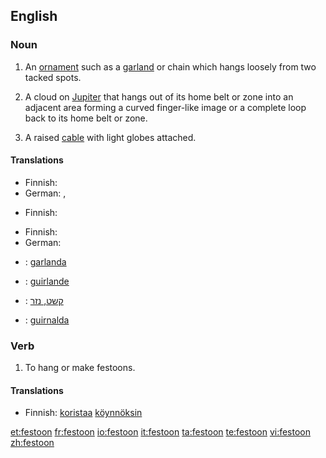 ==English==

===Noun===
{{en-noun}}

# An [[ornament]] such as a [[garland]] or chain which hangs loosely from two tacked spots.
# {{astronomy}} A cloud on [[Jupiter]] that hangs out of its home belt or zone into an adjacent area forming a curved finger-like image or a complete loop back to its home belt or zone.
# A raised [[cable]] with light globes attached.

====Translations====
{{trans-top|ornament}}
* Finnish: {{t|fi|koristeköynnös}}
* German: {{t+|de|Feston|n}}, {{t+|de|Girlande|f}}
{{trans-mid}}
{{trans-bottom}}

{{trans-top|cloud formation on Jupiter}}
* Finnish: {{t+|fi|silta}}
{{trans-mid}}
{{trans-bottom}}

{{trans-top|cable with light globes attached}}
* Finnish: {{t|fi|valoköynnös}}
* German: {{t+|de|Lichterkette|f}}
{{trans-mid}}
{{trans-bottom}}

{{checktrans-top}}
* {{ttbc|Catalan}}: [[garlanda]] {{f}}
* {{ttbc|Danish}}: [[guirlande]] {{c}}
{{checktrans-mid}}
* {{ttbc|Hebrew}}: [[קשט, נזר]] {{m}}
* {{ttbc|Spanish}}: [[guirnalda]] {{f}}
{{checktrans-bottom}}

===Verb===
{{en-verb}}

# To hang or make festoons.

====Translations====
{{trans-top|to hang or make festoons}}
*Finnish: [[koristaa]] [[köynnös|köynnöksin]]
{{trans-mid}}
{{trans-bottom}}

[[et:festoon]]
[[fr:festoon]]
[[io:festoon]]
[[it:festoon]]
[[ta:festoon]]
[[te:festoon]]
[[vi:festoon]]
[[zh:festoon]]